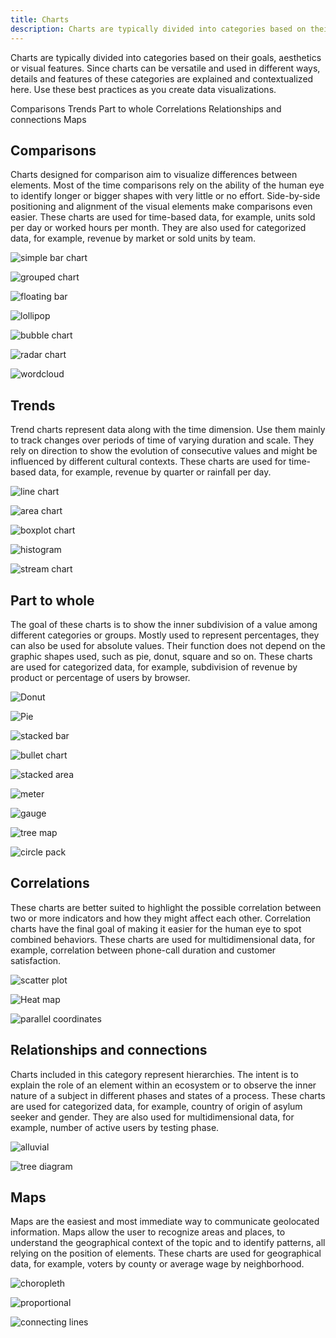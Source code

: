 ```yaml
---
title: Charts
description: Charts are typically divided into categories based on their goals, aesthetics or visual features. Since charts can be versatile and used in different ways, details and features of these categories are explained and contextualized here. Use these best practices as you create data visualizations.
---
```




<PageDescription>

Charts are typically divided into categories based on their goals, aesthetics or visual features. Since charts can be versatile and used in different ways, details and features of these categories are explained and contextualized here. Use these best practices as you create data visualizations.
</PageDescription>

<AnchorLinks>
  <AnchorLink>Comparisons</AnchorLink>
  <AnchorLink>Trends</AnchorLink>
  <AnchorLink>Part to whole</AnchorLink>
  <AnchorLink>Correlations</AnchorLink>
  <AnchorLink>Relationships and connections</AnchorLink>
  <AnchorLink>Maps</AnchorLink>
</AnchorLinks>

## Comparisons

Charts designed for comparison aim to visualize differences between elements. Most of the time comparisons rely on the ability of the human eye to identify longer or bigger shapes with very little or no effort. Side-by-side positioning and alignment of the visual elements make comparisons even easier. These charts are used for time-based data, for example, units sold per day or worked hours per month. They are also used for categorized data, for example, revenue by market or sold units by team.

<Row className="overview-card-group">
<Column  colMax={3} colXl={3} colLg={4} colMd={4} colSm={2} noGutterSm >
 <OverviewCard
    title="Simple bar"
    href="https://www.carbondesignsystem.com/data-visualization/simple-charts#bar-(simple)"
    >

![simple bar chart](/images/charts/bar.svg)

</OverviewCard>
</Column>

<Column  colMax={3} colXl={4} colLg={4} colMd={4} colSm={2} noGutterSm >
 <OverviewCard
    title="Grouped bar"
    href="https://www.carbondesignsystem.com/data-visualization/simple-charts#bar-(grouped)"
    >

![grouped chart](/images/charts/bargrouped.svg)

</OverviewCard>
</Column>
  
  <Column  colMax={3} colXl={4} colLg={4} colMd={4} colSm={2} noGutterSm >
 <OverviewCard
    title="Floating bar"
    href="https://www.carbondesignsystem.com/data-visualization/simple-charts#bar-(floating)"
    >

![floating bar](/images/charts/barfloating.svg)

</OverviewCard>
</Column>
  
  <Column  colMax={3} colXl={4} colLg={4} colMd={4} colSm={2} noGutterSm >
 <OverviewCard
    title="Lollipop"
    href="https://www.carbondesignsystem.com/data-visualization/simple-charts#lollipop"
    >

![lollipop](/images/charts/lollipop.svg)

</OverviewCard>
</Column>

<Column  colMax={3} colXl={4} colLg={4} colMd={4} colSm={2} noGutterSm >
 <OverviewCard
    title="Bubble"
    href="https://www.carbondesignsystem.com/data-visualization/simple-charts#bubble"
    >

![bubble chart](/images/charts/bubble.svg)

</OverviewCard>
</Column>

<Column  colMax={3} colXl={4} colLg={4} colMd={4} colSm={2} noGutterSm >
 <OverviewCard
    title="Radar"
    href="https://www.carbondesignsystem.com/data-visualization/simple-charts#radar"           
    >

![radar chart](/images/charts/radar.svg)

</OverviewCard>
</Column>
  
  <Column  colMax={3} colXl={4} colLg={4} colMd={4} colSm={2} noGutterSm >
 <OverviewCard
    title="Wordcloud"
    href="https://www.carbondesignsystem.com/data-visualization/simple-charts#word-cloud"           
    >

![wordcloud](/images/charts/wordcloud.svg)

</OverviewCard>
</Column>

</Row>


## Trends

Trend charts represent data along with the time dimension. Use them mainly to track changes over periods of time of varying duration and scale. They rely on direction to show the evolution of consecutive values and might be influenced by different cultural contexts. These charts are used for time-based data, for example, revenue by quarter or rainfall per day.

<Row className="overview-card-group">

<Column  colMax={3} colXl={4} colLg={4} colMd={4} colSm={2} noGutterSm >
 <OverviewCard
    title="Line"
    href="https://www.carbondesignsystem.com/data-visualization/simple-charts#line"
    >

![line chart](/images/charts/line.svg)

</OverviewCard>
</Column>

<Column  colMax={3} colXl={4} colLg={4} colMd={4} colSm={2} noGutterSm >
 <OverviewCard
    title="Area"
    href="https://www.carbondesignsystem.com/data-visualization/simple-charts#area-(simple)"
    >

![area chart](/images/charts/area.svg)

</OverviewCard>
</Column>
  
  <Column  colMax={3} colXl={4} colLg={4} colMd={4} colSm={2} noGutterSm >
 <OverviewCard
    title="Boxplot"
    href="https://www.carbondesignsystem.com/data-visualization/simple-charts#boxplot"
    >

![boxplot chart](/images/charts/boxplot.svg)

</OverviewCard>
</Column>

<Column  colMax={3} colXl={4} colLg={4} colMd={4} colSm={2} noGutterSm >
 <OverviewCard
    title="Histogram"
    disabled
    >

![histogram](/images/charts/histogram.svg)

</OverviewCard>
</Column>

<Column  colMax={3} colXl={4} colLg={4} colMd={4} colSm={2} noGutterSm >
 <OverviewCard
    title="Stream"
    disabled
    >

![stream chart](/images/charts/stream.svg)

</OverviewCard>
</Column>

</Row>

## Part to whole

The goal of these charts is to show the inner subdivision of a value among different categories or groups. Mostly used to represent percentages, they can also be used for absolute values. Their function does not depend on the graphic shapes used, such as pie, donut, square and so on. These charts are used for categorized data, for example, subdivision of revenue by product or percentage of users by browser.

<Row className="overview-card-group">

<Column  colMax={3} colXl={4} colLg={4} colMd={4} colSm={2} noGutterSm >
 <OverviewCard
    title="Donut"
    href="https://www.carbondesignsystem.com/data-visualization/simple-charts#donut"
    >

![Donut](/images/charts/donut.svg)

</OverviewCard>
</Column>

<Column  colMax={3} colXl={4} colLg={4} colMd={4} colSm={2} noGutterSm >
 <OverviewCard
    title="Pie"
    href="https://www.carbondesignsystem.com/data-visualization/simple-charts#pie"
    >

![Pie](/images/charts/pie.svg)

</OverviewCard>
</Column>

<Column  colMax={3} colXl={4} colLg={4} colMd={4} colSm={2} noGutterSm >
 <OverviewCard
    title="Stacked bar"
    href="https://www.carbondesignsystem.com/data-visualization/simple-charts/#bar-(stacked)"
    >

![stacked bar](/images/charts/stacked-bar-horizontal.svg)

</OverviewCard>
</Column>
  
  <Column  colMax={3} colXl={4} colLg={4} colMd={4} colSm={2} noGutterSm >
 <OverviewCard
    title="Bullet"
    href="https://www.carbondesignsystem.com/data-visualization/simple-charts/#bullet"
    >

![bullet chart](/images/charts/bullet.svg)

</OverviewCard>
</Column>

<Column  colMax={3} colXl={4} colLg={4} colMd={4} colSm={2} noGutterSm >
 <OverviewCard
    title="Stacked area"
    href="https://www.carbondesignsystem.com/data-visualization/simple-charts/#area-(stacked)"
    >

![stacked area](/images/charts/areastack.svg)

</OverviewCard>
</Column>

<Column  colMax={3} colXl={4} colLg={4} colMd={4} colSm={2} noGutterSm >
 <OverviewCard
    title="Meter"
    href="https://www.carbondesignsystem.com/data-visualization/simple-charts/#meter"
    >

![meter](/images/charts/meter.svg)

</OverviewCard>
</Column>

<Column  colMax={3} colXl={4} colLg={4} colMd={4} colSm={2} noGutterSm >
 <OverviewCard
    title="Gauge"
    href="https://www.carbondesignsystem.com/data-visualization/simple-charts/#gauge"
    >

![gauge](/images/charts/gauge.svg)

</OverviewCard>
</Column>

<Column  colMax={3} colXl={4} colLg={4} colMd={4} colSm={2} noGutterSm>
 <OverviewCard
    title="Tree map"
    href="https://www.carbondesignsystem.com/data-visualization/complex-charts#tree-maps"
    >

![tree map](/images/charts/treemap.svg)

</OverviewCard>
</Column>
  
  <Column  colMax={3} colXl={4} colLg={4} colMd={4} colSm={2} noGutterSm>
 <OverviewCard
    title="Circle pack"
    href="https://www.carbondesignsystem.com/data-visualization/complex-charts#circle-packs"
    >

![circle pack](/images/charts/circle-pack.svg)

</OverviewCard>
</Column>

</Row>

## Correlations

These charts are better suited to highlight the possible correlation between two or more indicators and how they might affect each other. Correlation charts have the final goal of making it easier for the human eye to spot combined behaviors. These charts are used for multidimensional data, for example, correlation between phone-call duration and customer satisfaction.

<Row className="overview-card-group">
<Column  colMax={3} colXl={4} colLg={4} colMd={4} colSm={2} noGutterSm>
 <OverviewCard
    title="Scatterplot"
    href="https://www.carbondesignsystem.com/data-visualization/simple-charts#scatter"
    >

![scatter plot](images/charts/scatter.svg)

</OverviewCard>
</Column>
<Column  colMax={3} colXl={4} colLg={4} colMd={4} colSm={2} noGutterSm >
 <OverviewCard
    title="Heatmap"
    tag="Design only"           
    href="https://www.carbondesignsystem.com/data-visualization/complex-charts#heat-maps"
    >

![Heat map](images/charts/heatmap.svg)

</OverviewCard>
</Column>
<Column  colMax={3} colXl={4} colLg={4} colMd={4} colSm={2} noGutterSm >
 <OverviewCard
    title="Parallel coordinates"
    tag="Design only"
    href="https://www.carbondesignsystem.com/data-visualization/complex-charts#parallel-coordinates"
    >

![parallel  coordinates](images/charts/parallel.svg)

</OverviewCard>
</Column>
</Row>

## Relationships and connections

Charts included in this category represent hierarchies. The intent is to explain the role of an element within an ecosystem or to observe the inner nature of a subject in different phases and states of a process. These charts are used for categorized data, for example, country of origin of asylum seeker and gender. They are also used for multidimensional data, for example, number of active users by testing phase.

<Row className="overview-card-group">
<Column  colMax={3} colXl={4} colLg={4} colMd={4} colSm={2} noGutterSm >
 <OverviewCard
    title="Alluvial diagram"
    tag="Design only"
    href="https://www.carbondesignsystem.com/data-visualization/complex-charts#alluvialsankey-diagrams"
    >

![alluvial](images/charts/alluvial.svg)

</OverviewCard>
</Column>
<Column  colMax={3} colXl={4} colLg={4} colMd={4} colSm={2} noGutterSm >
 <OverviewCard
    title="Tree diagram"
    tag="Design only"
    href="https://www.carbondesignsystem.com/data-visualization/complex-charts#network-diagrams"
    >

![tree diagram](images/charts/treediagram.svg)

</OverviewCard>
</Column>
</Row>

## Maps

Maps are the easiest and most immediate way to communicate geolocated information. Maps allow the user to recognize areas and places, to understand the geographical context of the topic and to identify patterns, all relying on the position of elements. These charts are used for geographical data, for example, voters by county or average wage by neighborhood.

<Row className="overview-card-group">
<Column  colMax={3} colXl={4} colLg={4} colMd={4} colSm={2} noGutterSm >
 <OverviewCard
    title="Choropleth map"
    tag="Design only"
    href="https://www.carbondesignsystem.com/data-visualization/complex-charts#geographic-overlays"
    >

![choropleth](images/charts/geo-choropleth.svg)

</OverviewCard>
</Column>
<Column  colMax={3} colXl={4} colLg={4} colMd={4} colSm={2} noGutterSm >
 <OverviewCard
    title="Proportional symbol"
    tag="Design only"
    href="https://www.carbondesignsystem.com/data-visualization/complex-charts#proportional-symbol-map"
    >

![proportional](images/charts/geo-proportion.svg)

</OverviewCard>
</Column>
<Column  colMax={3} colXl={4} colLg={4} colMd={4} colSm={2} noGutterSm >
 <OverviewCard
    title="Connecting lines"
    tag="Design only"
    href="https://www.carbondesignsystem.com/data-visualization/complex-charts#connection-map"
    >

![connecting lines](images/charts/geo-connection.svg)

</OverviewCard>
</Column>
</Row>












